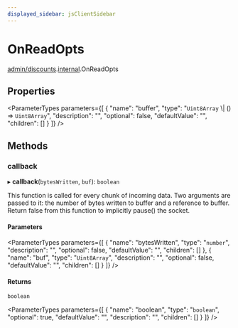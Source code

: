 ```yaml
---
displayed_sidebar: jsClientSidebar
---
```



# OnReadOpts

[admin/discounts](../../modules/admin_discounts.mdx).[internal](../../admin_discounts/modules/admin_discounts.internal.mdx).OnReadOpts

## Properties

<ParameterTypes parameters={[
  {
    "name": "buffer",
    "type": "`Uint8Array` \\| () => `Uint8Array`",
    "description": "",
    "optional": false,
    "defaultValue": "",
    "children": []
  }
]} />

## Methods

### callback

▸ **callback**(`bytesWritten`, `buf`): `boolean`

This function is called for every chunk of incoming data.
Two arguments are passed to it: the number of bytes written to buffer and a reference to buffer.
Return false from this function to implicitly pause() the socket.

#### Parameters

<ParameterTypes parameters={[
  {
    "name": "bytesWritten",
    "type": "`number`",
    "description": "",
    "optional": false,
    "defaultValue": "",
    "children": []
  },
  {
    "name": "buf",
    "type": "`Uint8Array`",
    "description": "",
    "optional": false,
    "defaultValue": "",
    "children": []
  }
]} />

#### Returns

`boolean`

<ParameterTypes parameters={[
  {
    "name": "boolean",
    "type": "`boolean`",
    "optional": true,
    "defaultValue": "",
    "description": "",
    "children": []
  }
]} />

